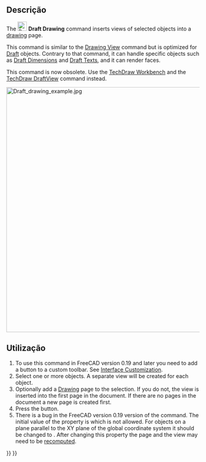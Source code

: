 <languages/>

{{Docnav/pt-br
|
|
|[[Draft_Workbench/pt-br|Draft]]
|IconL=
|IconR=
|IconC=Workbench_Draft.svg
}}

{{VeryImportantMessage|THIS COMMAND IS OBSOLETE<br>
Both the command and the [[Drawing_Workbench|Drawing Workbench]] it works with are not available in {{VersionPlus|0.21}}. Use the [[TechDraw_Workbench|TechDraw Workbench]] and the [[TechDraw_DraftView|TechDraw DraftView]] command instead.}}

{{GuiCommand
|Name=Draft Drawing
|Workbenches=[[Drawing_Workbench|Drawing]], [[Draft_Workbench|Draft]], [[Arch_Workbench|Arch]]
|SeeAlso=[[TechDraw_DraftView|TechDraw DraftView]]
}}

<span id="Description"></span>
==Descrição==

The [[Image:Draft_Drawing.svg|24px]] '''Draft Drawing''' command inserts views of selected objects into a [[Drawing_Workbench|drawing]] page.

This command is similar to the [[Drawing_View|Drawing View]] command but is optimized for [[Draft_Workbench|Draft]] objects. Contrary to that command, it can handle specific objects such as [[Draft_Dimension|Draft Dimensions]] and [[Draft_Text|Draft Texts]], and it can render faces.

This command is now obsolete. Use the [[TechDraw_Workbench|TechDraw Workbench]] and the [[TechDraw_DraftView|TechDraw DraftView]] command instead.

[[Image:Draft drawing example.jpg|640px]]
{{Caption|On the left the selected Draft objects. On the right the created drawing views.}}

<span id="Usage"></span>
==Utilização==

# To use this command in FreeCAD version 0.19 and later you need to add a button to a custom toolbar. See [[Interface_Customization|Interface Customization]].
# Select one or more objects. A separate view will be created for each object.
# Optionally add a [[Drawing_Workbench|Drawing]] page to the selection. If you do not, the view is inserted into the first page in the document. If there are no pages in the document a new page is created first.
# Press the {{Button|[[Image:Draft_Drawing.svg|16px]] [[Draft_Drawing|Draft Drawing]]}} button.
# There is a bug in the FreeCAD version 0.19 version of the command. The initial value of the {{PropertyData|Direction}} property is {{Value|[0, 0, 0]}} which is not allowed. For objects on a plane parallel to the XY plane of the global coordinate system it should be changed to {{Value|[0, 0, 1]}}. After changing this property the page and the view may need to be [[Std_Refresh|recomputed]].


{{Docnav/pt-br
|
|
|[[Draft_Workbench/pt-br|Draft]]
|IconL=
|IconR=
|IconC=Workbench_Draft.svg
}}

{{Draft Tools navi{{#translation:}}}}
{{Userdocnavi{{#translation:}}}}